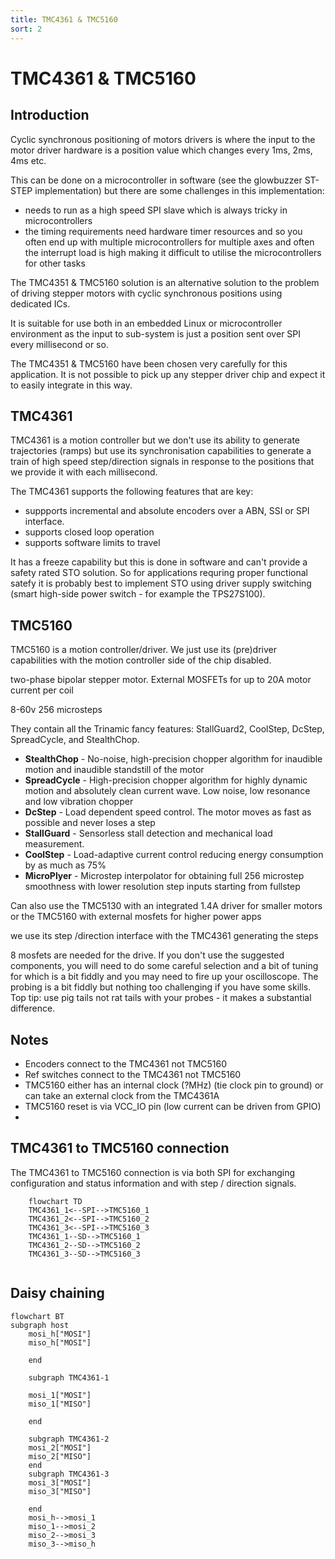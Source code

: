 ```yaml
---
title: TMC4361 & TMC5160
sort: 2
---
```



# TMC4361 & TMC5160

## Introduction

Cyclic synchronous positioning of motors drivers is where the input to the motor driver hardware is a position value which changes every 1ms, 2ms, 4ms etc.

This can be done on a microcontroller in software (see the glowbuzzer ST- STEP implementation) but there are some challenges in this implementation:
* needs to run as a high speed SPI slave which is always tricky in microcontrollers
* the timing requirements need hardware timer resources and so you often end up with multiple microcontrollers for multiple axes and often the interrupt load is high making it difficult to utilise the microcontrollers for other tasks

The TMC4351 & TMC5160 solution is an alternative solution to the problem of driving stepper motors with cyclic synchronous positions using dedicated ICs.

It is suitable for use both in an embedded Linux or microcontroller environment as the input to sub-system is just a position sent over SPI every millisecond or so.

The TMC4351 & TMC5160 have been chosen very carefully for this application. It is not possible to pick up any stepper driver chip and expect it to easily integrate in this way.

## TMC4361

TMC4361 is a motion controller but we don't use its ability to generate trajectories (ramps) but use its synchronisation capabilities to generate a train of high speed step/direction signals in response to the positions that we provide it with each millisecond.

The TMC4361 supports the following features that are key:
* suppports incremental and absolute encoders over a ABN, SSI or SPI interface.
* supports closed loop operation
* supports software limits to travel


It has a freeze capability but this is done in software and can't provide a  safety rated STO solution. So for applications requring proper functional satefy it is probably best to implement STO using driver supply switching (smart high-side power switch - for example the TPS27S100).

## TMC5160

TMC5160 is a motion controller/driver. We just use its (pre)driver capabilities with the motion controller side of the chip disabled. 

two-phase bipolar stepper motor.
External MOSFETs for up to 20A motor current per coil

8-60v
256 microsteps

They contain all the Trinamic fancy features: StallGuard2, CoolStep,
DcStep, SpreadCycle, and StealthChop.

* **StealthChop** - No-noise, high-precision chopper algorithm for inaudible motion and inaudible standstill of the motor
* **SpreadCycle** - High-precision chopper algorithm for highly dynamic motion and absolutely clean current wave. Low noise, low resonance and low vibration chopper
* **DcStep** - Load dependent speed control. The motor moves as fast as possible and never loses a step
* **StallGuard** - Sensorless stall detection and mechanical load measurement.
* **CoolStep** - Load-adaptive current control reducing energy consumption by as much as 75%
* **MicroPlyer** - Microstep interpolator for obtaining full 256 microstep smoothness with lower resolution step inputs starting from fullstep


Can also use the TMC5130 with an integrated 1.4A driver for smaller motors or the TMC5160 with external mosfets for higher power apps


we use its step /direction interface with the TMC4361 generating the steps

8 mosfets are needed for the drive. If you don't use the suggested components, you will need to do some careful selection and a bit of tuning for which is a bit fiddly and you may need to fire up your oscilloscope. The probing is a bit fiddly but nothing too challenging if you have some skills. Top tip: use pig tails not rat tails with your probes - it makes a substantial difference.   

## Notes

* Encoders connect to the TMC4361 not TMC5160
* Ref switches connect to the TMC4361 not TMC5160
* TMC5160 either has an internal clock (?MHz) (tie clock pin to ground) or can take an external clock from the TMC4361A
* TMC5160 reset is via VCC_IO pin (low current can be driven from GPIO)
* 

## TMC4361 to TMC5160 connection

The TMC4361 to TMC5160 connection is via both SPI for exchanging configuration and status information and with step / direction signals.


```mermaid
    flowchart TD
    TMC4361_1<--SPI-->TMC5160_1
    TMC4361_2<--SPI-->TMC5160_2
    TMC4361_3<--SPI-->TMC5160_3
    TMC4361_1--SD-->TMC5160_1
    TMC4361_2--SD-->TMC5160_2
    TMC4361_3--SD-->TMC5160_3   
    
```



## Daisy chaining

```mermaid
flowchart BT
subgraph host
    mosi_h["MOSI"]
    miso_h["MOSI"]

    end
    
    subgraph TMC4361-1
    
    mosi_1["MOSI"]
    miso_1["MISO"]
    
    end
    
    subgraph TMC4361-2
    mosi_2["MOSI"]
    miso_2["MISO"]
    end
    subgraph TMC4361-3
    mosi_3["MOSI"]
    miso_3["MISO"]
    
    end
    mosi_h-->mosi_1
    miso_1-->mosi_2
    miso_2-->mosi_3
    miso_3-->miso_h
```

